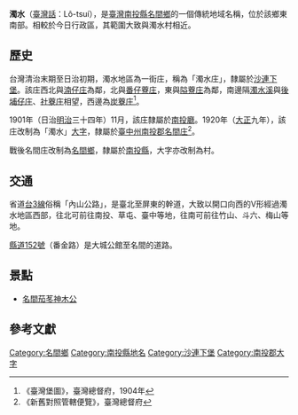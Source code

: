 {{noteTA　
|1 = zh-cn:庄; zh-hk:庄; zh-tw:庄;
}}
'''濁水 '''（[[臺灣話|臺灣話]]：Lô-tsuí），是[[臺灣|臺灣]][[南投縣|南投縣]][[名間鄉|名間鄉]]的一個傳統地域名稱，位於該鄉東南部。相較於今日行政區，其範圍大致與濁水村相近。

==歷史==
台灣清治末期至日治初期，濁水地區為一街庄，稱為「濁水庄」，隸屬於[[沙連下堡|沙連下堡]]。該庄西北與[[名間_(大字)|湳仔庄]]為鄰，北與[[番子寮_(南投縣名間鄉)|番仔藔庄]]，東與[[隘寮_(南投縣)|隘藔庄]]為鄰，南邊隔[[濁水溪|濁水溪]]與[[後埔仔庄|後埔仔庄]]、[[社寮_(南投縣)|社藔庄]]相望，西邊為[[炭藔庄|炭藔庄]]<ref>《臺灣堡圖》，臺灣總督府，1904年</ref>。

1901年（日治[[明治|明治]]三十四年）11月，該庄隸屬於[[南投廳|南投廳]]。1920年（[[大正|大正]]九年），該庄改制為「濁水」[[大字|大字]]，隸屬於[[臺中州|臺中州]][[南投郡|南投郡]][[名間庄|名間庄]]<ref>《新舊對照管轄便覽》，臺灣總督府</ref>。

戰後名間庄改制為[[名間鄉|名間鄉]]，隸屬於[[南投縣|南投縣]]，大字亦改制為村。

==交通==
省道[[台3線|台3線]]俗稱「內山公路」，是臺北至屏東的幹道，大致以開口向西的V形經過濁水地區西部，往北可前往南投、草屯、臺中等地，往南可前往竹山、斗六、梅山等地。

[[縣道152號|縣道152號]]（番金路）是大城公館至名間的道路。

==景點==
*[[名間茄苳神木公|名間茄苳神木公]]

==參考文獻==
{{reflist}}

{{南投郡}}

[[Category:名間鄉|Category:名間鄉]]
[[Category:南投縣地名|Category:南投縣地名]]
[[Category:沙連下堡|Category:沙連下堡]]
[[Category:南投郡大字|Category:南投郡大字]]